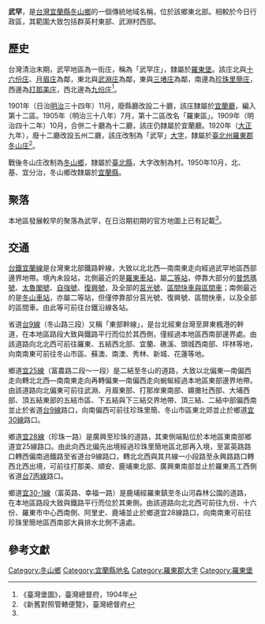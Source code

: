 {{noteTA
|1 = zh-cn:庄; zh-hk:庄; zh-tw:庄;
}}
'''武罕'''，是[[台灣|台灣]][[宜蘭縣|宜蘭縣]][[冬山鄉|冬山鄉]]的一個傳統地域名稱，位於該鄉東北部。相較於今日行政區，其範圍大致包括群英村東部、武淵村西部。

==歷史==
台灣清治末期，武罕地區為一街庄，稱為「武罕庄」，隸屬於[[羅東堡|羅東堡]]。該庄北與[[十六份庄|十六份庄]]、[[月眉_(宜蘭縣)|月眉庄]]為鄰，東北與[[武淵庄|武淵庄]]為鄰，東與[[三堵庄|三堵庄]]為鄰，南邊為[[珍珠里簡庄|珍珠里簡庄]]，西邊為[[打那美庄|打那美庄]]，西北邊為[[九分_(宜蘭縣)|九份庄]]<ref name="臺灣堡圖">《臺灣堡圖》，臺灣總督府，1904年</ref>。

1901年（日治[[明治|明治]]三十四年）11月，廢縣廳改設二十廳，該庄隸屬於[[宜蘭廳|宜蘭廳]]，編入第十二區。1905年（明治三十八年）7月，第十二區改名「羅東區」。1909年（明治四十二年）10月，合併二十廳為十二廳，該庄仍隸屬於宜蘭廳。1920年（[[大正|大正]]九年），廢十二廳改設五州二廳，該庄改制為「武罕」[[大字|大字]]，隸屬於[[臺北州|臺北州]][[羅東郡|羅東郡]][[冬山庄|冬山庄]]<ref>《新舊對照管轄便覽》，臺灣總督府</ref>。

戰後冬山庄改制為[[冬山鄉|冬山鄉]]，隸屬於[[臺北縣|臺北縣]]，大字改制為村。1950年10月，北、基、宜分治，冬山鄉改隸屬於[[宜蘭縣|宜蘭縣]]。

==聚落==
本地區發展較早的聚落為武罕，在日治期初期的官方地圖上已有記載<ref name="臺灣堡圖"/>。

==交通==
[[台鐵|台鐵]][[宜蘭線|宜蘭線]]是台灣東北部鐵路幹線，大致以北北西—南南東走向經過武罕地區西部邊界地帶。境內未設站，北側最近的是[[羅東車站|羅東車站]]，屬[[二等站_(台鐵)|二等站]]，停靠大部分的[[普悠瑪號|普悠瑪號]]、[[太魯閣號|太魯閣號]]、[[自強號|自強號]]、[[復興號列車|復興號]]，及全部的[[莒光號|莒光號]]、[[臺鐵區間車|區間快車與區間車]]；南側最近的是[[冬山車站|冬山車站]]，亦屬二等站，但僅停靠部分莒光號、復興號、區間快車，以及全部的區間車。由此等可前往台鐵沿線各站。

省道[[台9線|台9線]]（冬山路三段）又稱「東部幹線」，是台北經東台灣至屏東楓港的幹道，在本地區路段大致與鐵路平行而位於其西側，僅經過本地區西南部邊界處。由該道路向北北西可前往羅東、五結西北部、宜蘭、礁溪、頭城西南部、坪林等地，向南南東可前往冬山市區、蘇澳、南澳、秀林、新城、花蓮等地。

鄉道[[宜25線|宜25線]]（富農路二段～一段）是二結至冬山的道路，大致以北偏東—南偏西走向轉北北西—南南東走向再轉偏東—南偏西走向蜿蜒經過本地區東部邊界地帶。由該道路向北偏東可前往武淵、月眉東部、打那岸東南部、鐤撖社西部、大埔西部、頂五結東部的五結市區、下五結與下三結交界地帶、頂三結、二結中部偏西南並止於省道[[台9線|台9線]]路口，向南偏西可前往珍珠里簡、冬山市區東北郊並止於鄉道[[宜30線|宜30線]]路口。

鄉道[[宜28線|宜28線]]（珍珠一路）是廣興至珍珠的道路，其東側端點位於本地區東南部鄉道宜25線路口。由此向西北偏先出境經過珍珠里簡地區北部再入境，至富英路路口轉西偏南過鐵路至省道台9線路口，轉北北西與其共線一小段路至永興路路口轉西北西出境，可前往打那美、順安、鹿埔東北部、廣興東南部並止於羅東高工西側省道[[台7丙線|台7丙線]]路口。

鄉道[[宜30-1線|宜30-1線]]（富英路、幸福一路）是鹿埔經羅東鎮至冬山河森林公園的道路，在本地區路段大致與鐵路平行而位於其東側。由該道路向北北西可前往九份、十六份、羅東市中心西南側、阿里史、鹿埔並止於鄉道宜28線路口，向南南東可前往珍珠里簡地區西南部大員排水北側不遠處。

==參考文獻==
{{reflist}}

{{羅東郡}}

[[Category:冬山鄉|Category:冬山鄉]]
[[Category:宜蘭縣地名|Category:宜蘭縣地名]]
[[Category:羅東郡大字|Category:羅東郡大字]]
[[Category:羅東堡|Category:羅東堡]]